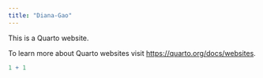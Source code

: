 ```yaml
---
title: "Diana-Gao"
---
```


This is a Quarto website.

To learn more about Quarto websites visit <https://quarto.org/docs/websites>.

```r
1 + 1
```
